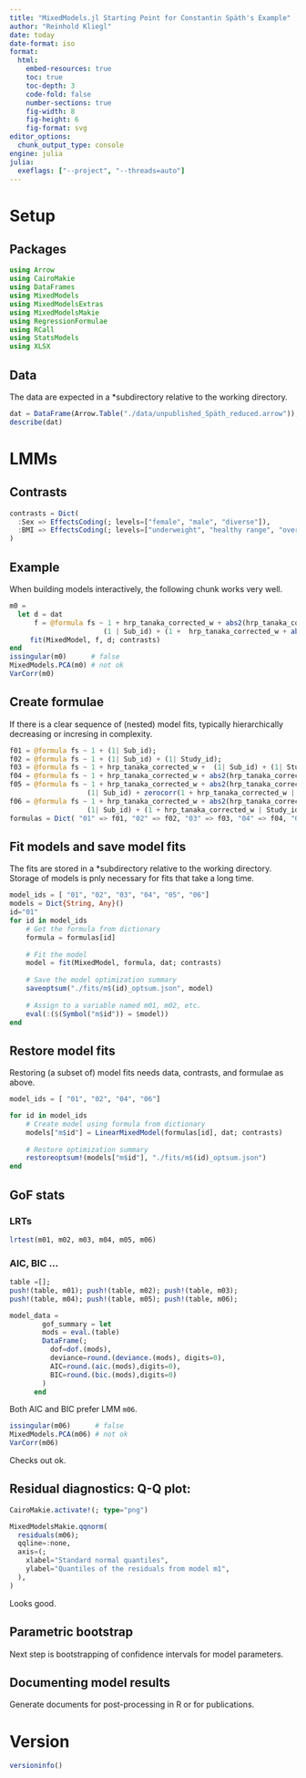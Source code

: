 ```yaml
---
title: "MixedModels.jl Starting Point for Constantin Späth's Example"
author: "Reinhold Kliegl"
date: today
date-format: iso
format: 
  html:
    embed-resources: true
    toc: true
    toc-depth: 3
    code-fold: false
    number-sections: true
    fig-width: 8
    fig-height: 6
    fig-format: svg
editor_options: 
  chunk_output_type: console
engine: julia
julia: 
  exeflags: ["--project", "--threads=auto"]
---
```


# Setup

## Packages

```julia
using Arrow
using CairoMakie
using DataFrames
using MixedModels
using MixedModelsExtras
using MixedModelsMakie
using RegressionFormulae
using RCall
using StatsModels
using XLSX
```

## Data

The data are expected in a *\data* subdirectory relative to the working directory.

```julia
dat = DataFrame(Arrow.Table("./data/unpublished_Späth_reduced.arrow"));
describe(dat)
```

# LMMs

## Contrasts

```julia
contrasts = Dict(
  :Sex => EffectsCoding(; levels=["female", "male", "diverse"]),
  :BMI => EffectsCoding(; levels=["underweight", "healthy range", "overweight", "obesity"])
)
```

## Example

When building models interactively, the following chunk works very well.

```julia
m0 =
  let d = dat
      f = @formula fs ~ 1 + hrp_tanaka_corrected_w + abs2(hrp_tanaka_corrected_w) + 
                       (1 | Sub_id) + (1 +  hrp_tanaka_corrected_w + abs2(hrp_tanaka_corrected_w) | Study_id)
     fit(MixedModel, f, d; contrasts)
end
issingular(m0)      # false
MixedModels.PCA(m0) # not ok
VarCorr(m0)
```

## Create formulae

If there is a clear sequence of (nested) model fits, typically hierarchically decreasing or incresing in complexity. 

```julia
f01 = @formula fs ~ 1 + (1| Sub_id);
f02 = @formula fs ~ 1 + (1| Sub_id) + (1| Study_id);
f03 = @formula fs ~ 1 + hrp_tanaka_corrected_w +  (1| Sub_id) + (1| Study_id);
f04 = @formula fs ~ 1 + hrp_tanaka_corrected_w + abs2(hrp_tanaka_corrected_w) + (1| Sub_id) + (1| Study_id);
f05 = @formula fs ~ 1 + hrp_tanaka_corrected_w + abs2(hrp_tanaka_corrected_w) +
                   (1| Sub_id) + zerocorr(1 + hrp_tanaka_corrected_w | Study_id);
f06 = @formula fs ~ 1 + hrp_tanaka_corrected_w + abs2(hrp_tanaka_corrected_w) +
                   (1| Sub_id) + (1 + hrp_tanaka_corrected_w | Study_id);
formulas = Dict( "01" => f01, "02" => f02, "03" => f03, "04" => f04, "05" => f05, "06" => f06)
```

## Fit models and save model fits

The fits are stored in a *\fits* subdirectory relative to the working directory.
Storage of models is pnly necessary for fits that take a long time. 

```julia
model_ids = [ "01", "02", "03", "04", "05", "06"]
models = Dict{String, Any}()
id="01"
for id in model_ids
    # Get the formula from dictionary
    formula = formulas[id]
    
    # Fit the model
    model = fit(MixedModel, formula, dat; contrasts)
    
    # Save the model optimization summary
    saveoptsum("./fits/m$(id)_optsum.json", model)
    
    # Assign to a variable named m01, m02, etc.
    eval(:($(Symbol("m$id")) = $model))
end
```

## Restore model fits

Restoring (a subset of) model fits needs data, contrasts, and formulae as above.

```julia
model_ids = [ "01", "02", "04", "06"]

for id in model_ids
    # Create model using formula from dictionary
    models["m$id"] = LinearMixedModel(formulas[id], dat; contrasts)
    
    # Restore optimization summary
    restoreoptsum!(models["m$id"], "./fits/m$(id)_optsum.json")
end
```

## GoF stats

### LRTs

```julia
lrtest(m01, m02, m03, m04, m05, m06)
```

### AIC, BIC ...

```julia
table =[];
push!(table, m01); push!(table, m02); push!(table, m03); 
push!(table, m04); push!(table, m05); push!(table, m06); 

model_data = 
        gof_summary = let
        mods = eval.(table)
        DataFrame(;
          dof=dof.(mods),
          deviance=round.(deviance.(mods), digits=0),
          AIC=round.(aic.(mods),digits=0),
          BIC=round.(bic.(mods),digits=0)
        )
      end
```

Both AIC and BIC prefer LMM `m06`. 

```julia
issingular(m06)      # false
MixedModels.PCA(m06) # not ok
VarCorr(m06)
```

Checks out ok. 

## Residual diagnostics:  Q-Q plot: 

```julia
CairoMakie.activate!(; type="png")

MixedModelsMakie.qqnorm(
  residuals(m06);
  qqline=:none,
  axis=(;
    xlabel="Standard normal quantiles",
    ylabel="Quantiles of the residuals from model m1",
  ),
)
```

Looks good. 

## Parametric bootstrap 

Next step is bootstrapping of confidence intervals for model parameters. 

## Documenting model results

Generate documents for post-processing in R or for publications. 

# Version
```julia
versioninfo()
```

